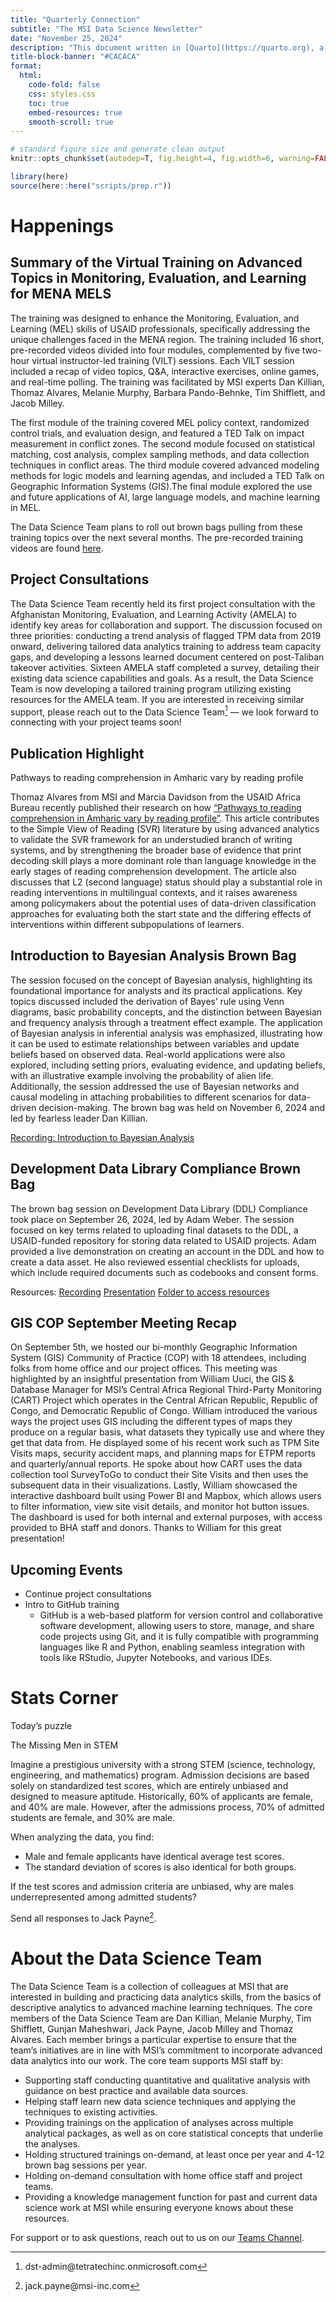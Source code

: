 ```yaml
---
title: "Quarterly Connection"
subtitle: "The MSI Data Science Newsletter"
date: "November 25, 2024"
description: "This document written in [Quarto](https://quarto.org), a scientific publishing<br>system compatible with R, Python, Julia, and Observable ^[Speak any of these languages? Ask us for the script]"
title-block-banner: "#CACACA"
format: 
  html:
    code-fold: false
    css: styles.css
    toc: true
    embed-resources: true
    smooth-scroll: true
---
```


```r

# standard figure size and generate clean output
knitr::opts_chunk$set(autodep=T, fig.height=4, fig.width=6, warning=FALSE, message=FALSE, cache=TRUE, error=T, echo=FALSE)

library(here)
source(here::here("scripts/prep.r"))

```

# Happenings

## Summary of the Virtual Training on Advanced Topics in Monitoring, Evaluation, and Learning for MENA MELS

The training was designed to enhance the Monitoring, Evaluation, and Learning (MEL) skills of USAID professionals, specifically addressing the unique challenges faced in the MENA region. The training included 16 short, pre-recorded videos divided into four modules, complemented by five two-hour virtual instructor-led training (VILT) sessions. Each VILT session included a recap of video topics, Q&A, interactive exercises, online games, and real-time polling. The training was facilitated by MSI experts Dan Killian, Thomaz Alvares, Melanie Murphy, Barbara Pando-Behnke, Tim Shifflett, and Jacob Milley. 

The first module of the training covered MEL policy context, randomized control trials, and evaluation design, and featured a TED Talk on impact measurement in conflict zones. The second module focused on statistical matching, cost analysis, complex sampling methods, and data collection techniques in conflict areas. The third module covered advanced modeling methods for logic models and learning agendas, and included a TED Talk on Geographic Information Systems (GIS).The final module explored the use and future applications of AI, large language models, and machine learning in MEL.

The Data Science Team plans to roll out brown bags pulling from these training topics over the next several months. The pre-recorded training videos are found [here](https://www.youtube.com/playlist?list=PLHwXAdVj07tsPrPqtiXY3a68vEc2OImkQ).

## Project Consultations

The Data Science Team recently held its first project consultation with the Afghanistan Monitoring, Evaluation, and Learning Activity (AMELA) to identify key areas for collaboration and support. The discussion focused on three priorities: conducting a trend analysis of flagged TPM data from 2019 onward, delivering tailored data analytics training to address team capacity gaps, and developing a lessons learned document centered on post-Taliban takeover activities. Sixteen AMELA staff completed a survey, detailing their existing data science capabilities and goals. As a result, the Data Science Team is now developing a tailored training program utilizing existing resources for the AMELA team. If you are interested in receiving similar support, please reach out to the Data Science Team^[dst-admin@tetratechinc.onmicrosoft.com] — we look forward to connecting with your project teams soon!

## Publication Highlight

::::: box
::: box-header
Pathways to reading comprehension in Amharic vary by reading profile
:::

::: box-container
Thomaz Alvares from MSI and Marcia Davidson from the USAID Africa Bureau recently published their research on how ["Pathways to reading comprehension in Amharic vary by reading profile"](https://link.springer.com/article/10.1007/s11145-024-10584-x). This article contributes to the Simple View of Reading (SVR) literature by using advanced analytics to validate the SVR framework for an understudied branch of writing systems, and by strengthening the broader base of evidence that print decoding skill plays a more dominant role than language knowledge in the early stages of reading comprehension development. The article also discusses that L2 (second language) status should play a substantial role in reading interventions in multilingual contexts, and it raises awareness among policymakers about the potential uses of data-driven classification approaches for evaluating both the start state and the differing effects of interventions within different subpopulations of learners. 
:::
:::::

## Introduction to Bayesian Analysis Brown Bag

The session focused on the concept of Bayesian analysis, highlighting its foundational importance for analysts and its practical applications. Key topics discussed included the derivation of Bayes' rule using Venn diagrams, basic probability concepts, and the distinction between Bayesian and frequency analysis through a treatment effect example. The application of Bayesian analysis in inferential analysis was emphasized, illustrating how it can be used to estimate relationships between variables and update beliefs based on observed data. Real-world applications were also explored, including setting priors, evaluating evidence, and updating beliefs, with an illustrative example involving the probability of alien life. Additionally, the session addressed the use of Bayesian networks and causal modeling in attaching probabilities to different scenarios for data-driven decision-making. The brown bag was held on November 6, 2024 and led by fearless leader Dan Killian. 

[Recording: Introduction to Bayesian Analysis](https://tetratechinc-my.sharepoint.com/:v:/g/personal/gunjan_maheshwari_tetratech_com/ETmtBmxMTWBKp5jd2yC45rQBvgG972HfFK6SMNg-Zq5ETw)

## Development Data Library Compliance Brown Bag

The brown bag session on Development Data Library (DDL) Compliance took place on September 26, 2024, led by Adam Weber. The session focused on key terms related to uploading final datasets to the DDL, a USAID-funded repository for storing data related to USAID projects. Adam provided a live demonstration on creating an account in the DDL and how to create a data asset. He also reviewed essential checklists for uploads, which include required documents such as codebooks and consent forms.

Resources:
[Recording](https://tetratechinc-my.sharepoint.com/:v:/g/personal/gunjan_maheshwari_tetratech_com/EXUxO2hurhBBhmaOnb-EjYEBw_KVzSx5Ga4FjdnJO4ZAlw?e=cLwnCu)
[Presentation](https://msiworldwide.egnyte.com/dl/xAmv44GzXY)
[Folder to access resources](https://msiworldwide.egnyte.com/fl/zxJO32K1bn)

## GIS COP September Meeting Recap
On September 5th, we hosted our bi-monthly Geographic Information System (GIS) Community of Practice (COP) with 18 attendees, including folks from home office and our project offices. This meeting was highlighted by an insightful presentation from William Uuci, the GIS & Database Manager for MSI’s Central Africa Regional Third-Party Monitoring (CART) Project which operates in the Central African Republic, Republic of Congo, and Democratic Republic of Congo. William introduced the various ways the project uses GIS including the different types of maps they produce on a regular basis, what datasets they typically use and where they get that data from. He displayed some of his recent work such as TPM Site Visits maps, security accident maps, and planning maps for ETPM reports and quarterly/annual reports. He spoke about how CART uses the data collection tool SurveyToGo to conduct their Site Visits and then uses the subsequent data in their visualizations. Lastly, William showcased the interactive dashboard built using Power BI and Mapbox, which allows users to filter information, view site visit details, and monitor hot button issues. The dashboard is used for both internal and external purposes, with access provided to BHA staff and donors. Thanks to William for this great presentation!

## Upcoming Events
- Continue project consultations 
- Intro to GitHub training
  - GitHub is a web-based platform for version control and collaborative software development, allowing users to store, manage, and share code projects using Git, and it is fully compatible with programming languages like R and Python, enabling seamless integration with tools like RStudio, Jupyter Notebooks, and various IDEs.

# Stats Corner

::::: box
::: box-header
Today's puzzle
:::

::: box-container
The Missing Men in STEM

Imagine a prestigious university with a strong STEM (science, technology, engineering, and mathematics) program. Admission decisions are based solely on standardized test scores, which are entirely unbiased and designed to measure aptitude. Historically, 60% of applicants are female, and 40% are male. However, after the admissions process, 70% of admitted students are female, and 30% are male.

When analyzing the data, you find:

- Male and female applicants have identical average test scores.
- The standard deviation of scores is also identical for both groups.

If the test scores and admission criteria are unbiased, why are males underrepresented among admitted students?

Send all responses to Jack Payne^[jack.payne@msi-inc.com].
:::
:::::

# About the Data Science Team 

The Data Science Team is a collection of colleagues at MSI that are interested in building and practicing data analytics skills, from the basics of descriptive analytics to advanced machine learning techniques. The core members of the Data Science Team are Dan Killian, Melanie Murphy, Tim Shifflett, Gunjan Maheshwari, Jack Payne, Jacob Milley and Thomaz Alvares. Each member brings a particular expertise to ensure that the team's initiatives are in line with MSI's commitment to incorporate advanced data analytics into our work. The core team supports MSI staff by:

-   Supporting staff conducting quantitative and qualitative analysis with guidance on best practice and available data sources.
-   Helping staff learn new data science techniques and applying the techniques to existing activities.
-   Providing trainings on the application of analyses across multiple analytical packages, as well as on core statistical concepts that underlie the analyses.
-   Holding structured trainings on-demand, at least once per year and 4-12 brown bag sessions per year.
-   Holding on-demand consultation with home office staff and project teams.
-   Providing a knowledge management function for past and current data science work at MSI while ensuring everyone knows about these resources.

For support or to ask questions, reach out to us on our [Teams Channel](https://teams.microsoft.com/l/channel/19%3A0c95c6fade9c4d638f660ded25507a9a%40thread.tacv2/General?groupId=175a191b-5543-4fc0-81db-926ead8863f1&tenantId=).

